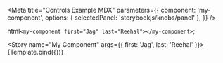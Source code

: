 
<Meta
  title="Controls Example MDX"
  parameters={{
    component: 'my-component',
    options: { selectedPanel: 'storybookjs/knobs/panel' },
  }}
/>

  html` <my-component first="Jag" last="Reehal"></my-component> `;

<Story name="My Component" args={{ first: 'Jag', last: 'Reehal' }}>
  {Template.bind({})}
</Story>
